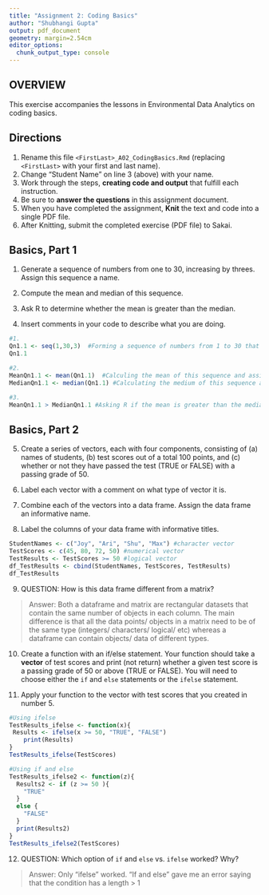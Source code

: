 ```yaml
---
title: "Assignment 2: Coding Basics"
author: "Shubhangi Gupta"
output: pdf_document
geometry: margin=2.54cm
editor_options: 
  chunk_output_type: console
---
```


## OVERVIEW

This exercise accompanies the lessons in Environmental Data Analytics on coding basics.

## Directions

1.  Rename this file `<FirstLast>_A02_CodingBasics.Rmd` (replacing `<FirstLast>` with your first and last name).
2.  Change "Student Name" on line 3 (above) with your name.
3.  Work through the steps, **creating code and output** that fulfill each instruction.
4.  Be sure to **answer the questions** in this assignment document.
5.  When you have completed the assignment, **Knit** the text and code into a single PDF file.
6.  After Knitting, submit the completed exercise (PDF file) to Sakai.

## Basics, Part 1

1.  Generate a sequence of numbers from one to 30, increasing by threes. Assign this sequence a name.

2.  Compute the mean and median of this sequence.

3.  Ask R to determine whether the mean is greater than the median.

4.  Insert comments in your code to describe what you are doing.

```r
#1. 
Qn1.1 <- seq(1,30,3)  #Forming a sequence of numbers from 1 to 30 that increase by 3. Assigning it to a name called Qn1.1
Qn1.1

#2. 
MeanQn1.1 <- mean(Qn1.1)  #Calculing the mean of this sequence and assigning it a name
MedianQn1.1 <- median(Qn1.1) #Calculating the medium of this sequence and assigning it a name

#3. 
MeanQn1.1 > MedianQn1.1 #Asking R if the mean is greater than the median.
```

## Basics, Part 2

5.  Create a series of vectors, each with four components, consisting of (a) names of students, (b) test scores out of a total 100 points, and (c) whether or not they have passed the test (TRUE or FALSE) with a passing grade of 50.

6.  Label each vector with a comment on what type of vector it is.

7.  Combine each of the vectors into a data frame. Assign the data frame an informative name.

8.  Label the columns of your data frame with informative titles.

```r
StudentNames <- c("Joy", "Ari", "Shu", "Max") #character vector
TestScores <- c(45, 80, 72, 50) #numerical vector
TestResults <- TestScores >= 50 #logical vector
df_TestResults <- cbind(StudentNames, TestScores, TestResults)
df_TestResults
```

9.  QUESTION: How is this data frame different from a matrix?

> Answer: Both a dataframe and matrix are rectangular datasets that contain the same number of objects in each column. The main difference is that all the data points/ objects in a matrix need to be of the same type (integers/ characters/ logical/ etc) whereas a dataframe can contain objects/ data of different types.

10. Create a function with an if/else statement. Your function should take a **vector** of test scores and print (not return) whether a given test score is a passing grade of 50 or above (TRUE or FALSE). You will need to choose either the `if` and `else` statements or the `ifelse` statement. 

11. Apply your function to the vector with test scores that you created in number 5.

```r
#Using ifelse
TestResults_ifelse <- function(x){
 Results <- ifelse(x >= 50, "TRUE", "FALSE")
    print(Results)
}
TestResults_ifelse(TestScores)

#Using if and else
TestResults_ifelse2 <- function(z){
  Results2 <- if (z >= 50 ){
    "TRUE"
  }
  else {
    "FALSE"
  }
  print(Results2)
}
TestResults_ifelse2(TestScores)
```

12. QUESTION: Which option of `if` and `else` vs. `ifelse` worked? Why?

> Answer: Only "ifelse" worked. "If and else" gave me an error saying that the condition has a length > 1 

